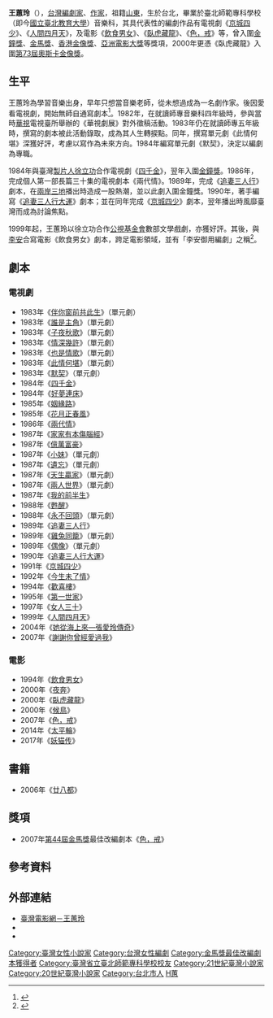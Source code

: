 {{Infobox Writer
| name         = 王蕙玲
| image        = 
| imagesize    =
| caption      = 
| pseudonym    = 
| birthname    = 
| nationality = {{ROC}}
| birthdate    = {{birth_date_and_age|1964|2|15|mf=y}}
| birthplace   = {{TWN}}[[台北|台北]]
| deathdate    = 
| deathplace   = 
| occupation   = [[编剧|编剧]]、[[作家|作家]]
| period       = 1983年—至今
| genre        = 
| subject      = 
| movement     = 
| notableworks = 原著劇本：<br>電視劇《[[京城四少|京城四少]]》<br>電視劇《[[人間四月天|人間四月天]]》<br>電影《[[夜奔_(電影)|夜奔]]》<br>改編劇本：<br>電影《[[臥虎藏龍_(電影)|臥虎藏龍]]》<br>電影《[[色，戒_(電影)|色，戒]]》
| spouse       = 
| partner      = 
| children     = 
| relatives    =
| influences   =
| influenced   = 
| awards       = 2007年[[第44屆金馬獎|第44屆金馬獎]]最佳改編劇本《[[色，戒_(電影)|色，戒]]》
| signature    = 
| website      =
}}
'''王蕙玲'''（{{bd|1964年|2月15日|||catIdx=W王}}），[[台灣|台灣]][[編劇家|編劇家]]、[[作家|作家]]，祖籍[[山東|山東]]，生於台北，畢業於臺北師範專科學校（即今[[國立臺北教育大學|國立臺北教育大學]]）音樂科，其具代表性的編劇作品有電視劇《[[京城四少|京城四少]]》、《[[人間四月天|人間四月天]]》，及電影《[[飲食男女_(電影)|飲食男女]]》、《[[臥虎藏龍_(電影)|臥虎藏龍]]》、《[[色，戒_(電影)|色，戒]]》等，曾入圍[[金鐘獎|金鐘獎]]、[[金馬獎|金馬獎]]、[[香港金像獎|香港金像獎]]、[[亞洲電影大獎|亞洲電影大獎]]等獎項，2000年更憑《臥虎藏龍》入圍[[第73屆奧斯卡金像獎|第73屆奧斯卡金像獎]]。

== 生平 ==
王蕙玲為學習音樂出身，早年只想當音樂老師，從未想過成為一名劇作家。後因愛看電視劇，開始無師自通寫劇本<ref>{{Cite web |url=http://www.gvm.com.tw/Boardcontent_1907.html |title=王蕙玲　追尋劇作的傳奇 |accessdate=2013-09-24 |archive-date=2013-09-28 |archive-url=https://web.archive.org/web/20130928035927/http://www.gvm.com.tw/Boardcontent_1907.html |dead-url=no }}</ref>。1982年，在就讀師專音樂科四年級時，參與當時[[華視|華視]]電視臺所舉辦的《華視劇展》對外徵稿活動。1983年仍在就讀師專五年級時，撰寫的劇本被此活動錄取，成為其人生轉捩點。同年，撰寫單元劇《此情何堪》深獲好評，考慮以寫作為未來方向。1984年編寫單元劇《默契》，決定以編劇為專職。

1984年與臺灣[[製片人|製片人]][[徐立功|徐立功]]合作電視劇《[[四千金_(電視劇)|四千金]]》，翌年入圍[[金鐘獎|金鐘獎]]。1986年，完成個人第一部長篇三十集的電視劇本《兩代情》。1989年，完成《[[追妻三人行|追妻三人行]]》劇本，在[[兩岸三地|兩岸三地]]播出時造成一股熱潮，並以此劇入圍金鐘獎。1990年，著手編寫《[[追妻三人行大運|追妻三人行大運]]》劇本；並在同年完成《[[京城四少|京城四少]]》劇本，翌年播出時風靡臺灣而成為討論焦點。

1999年起，王蕙玲以徐立功合作[[公視基金會|公視基金會]]數部文學戲劇，亦獲好評。其後，與[[李安|李安]]合寫電影《飲食男女》劇本，跨足電影領域，並有「李安御用編劇」之稱<ref>{{Cite web |url=http://ent.163.com/07/1030/21/3S35FSBC00032EOM.html |title=專訪李安御用編劇　《色，戒》編劇王蕙玲 |accessdate=2013-09-24 |archive-date=2013-09-27 |archive-url=https://web.archive.org/web/20130927233635/http://ent.163.com/07/1030/21/3S35FSBC00032EOM.html |dead-url=no }}</ref>。

== 劇本 ==
=== 電視劇 ===
*1983年《[[伴你窗前共此生|伴你窗前共此生]]》（單元劇）
*1983年《[[誰是主角|誰是主角]]》（單元劇）
*1983年《[[子夜秋歌|子夜秋歌]]》（單元劇）
*1983年《[[情深幾許|情深幾許]]》（單元劇）
*1983年《[[也是情歌|也是情歌]]》（單元劇）
*1983年《[[此情何堪|此情何堪]]》（單元劇）
*1983年《[[默契_(電視劇)|默契]]》（單元劇）
*1984年《[[四千金_(電視劇)|四千金]]》
*1984年《[[好夢連床|好夢連床]]》
*1985年《[[姻緣路_(電視劇)|姻緣路]]》
*1985年《[[花月正春風|花月正春風]]》
*1986年《[[兩代情|兩代情]]》
*1987年《[[家家有本傷腦經|家家有本傷腦經]]》
*1987年《[[億萬富豪_(電視劇)|億萬富豪]]》
*1987年《[[小妹|小妹]]》（單元劇）
*1987年《[[遺忘_(電視劇)|遺忘]]》（單元劇）
*1987年《[[天生贏家_(電視劇)|天生贏家]]》（單元劇）
*1987年《[[兩人世界|兩人世界]]》（單元劇）
*1987年《[[我的前半生_(電視劇)|我的前半生]]》
*1988年《[[甦醒_(電視劇)|甦醒]]》
*1988年《[[永不回頭|永不回頭]]》（單元劇）
*1989年《[[追妻三人行|追妻三人行]]》
*1989年《[[雞兔同籠_(電視劇)|雞兔同籠]]》（單元劇）
*1989年《[[偶像_(電視劇)|偶像]]》（單元劇）
*1990年《[[追妻三人行大運|追妻三人行大運]]》
*1991年《[[京城四少|京城四少]]》
*1992年《[[今生未了情|今生未了情]]》
*1994年《[[歡喜樓|歡喜樓]]》
*1995年《[[第一世家|第一世家]]》
*1997年《[[女人三十_(台灣電視劇)|女人三十]]》
*1999年《[[人間四月天|人間四月天]]》
*2004年《[[她從海上來|她從海上來—張愛玲傳奇]]》 
*2007年《[[謝謝你曾經愛過我|謝謝你曾經愛過我]]》

=== 電影 ===
*1994年《[[飲食男女_(電影)|飲食男女]]》
*2000年《[[夜奔_(電影)|夜奔]]》
*2000年《[[臥虎藏龍_(電影)|臥虎藏龍]]》
*2000年《[[候鳥_(電影)|候鳥]]》
*2007年《[[色，戒_(電影)|色，戒]]》
*2014年《[[太平輪_(電影)|太平輪]]》
*2017年《[[妖猫传|妖猫传]]》

== 書籍 ==
*2006年《[[廿八都_(小說)|廿八都]]》

== 獎項 ==
*2007年[[第44屆金馬獎|第44屆金馬獎]]最佳改編劇本《[[色，戒_(電影)|色，戒]]》

== 參考資料 ==
{{Reflist}}

==外部連結==
*[https://web.archive.org/web/20130928003419/http://www.taiwancinema.com/fp_4907_62 臺灣電影網－王蕙玲]
*{{imdb name|0910924}}
*{{hkmdb name|20185}}

{{DEFAULTSORT:W王}}
{{金馬獎最佳改編劇本|第44屆}}
[[Category:臺灣女性小說家|Category:臺灣女性小說家]]
[[Category:台灣女性編劇|Category:台灣女性編劇]]
[[Category:金馬獎最佳改編劇本獲得者|Category:金馬獎最佳改編劇本獲得者]]
[[Category:臺灣省立臺北師範專科學校校友|Category:臺灣省立臺北師範專科學校校友]]
[[Category:21世紀臺灣小說家|Category:21世紀臺灣小說家]]
[[Category:20世紀臺灣小說家|Category:20世紀臺灣小說家]]
[[Category:台北市人|Category:台北市人]]
[[Category:王姓|H蕙]]